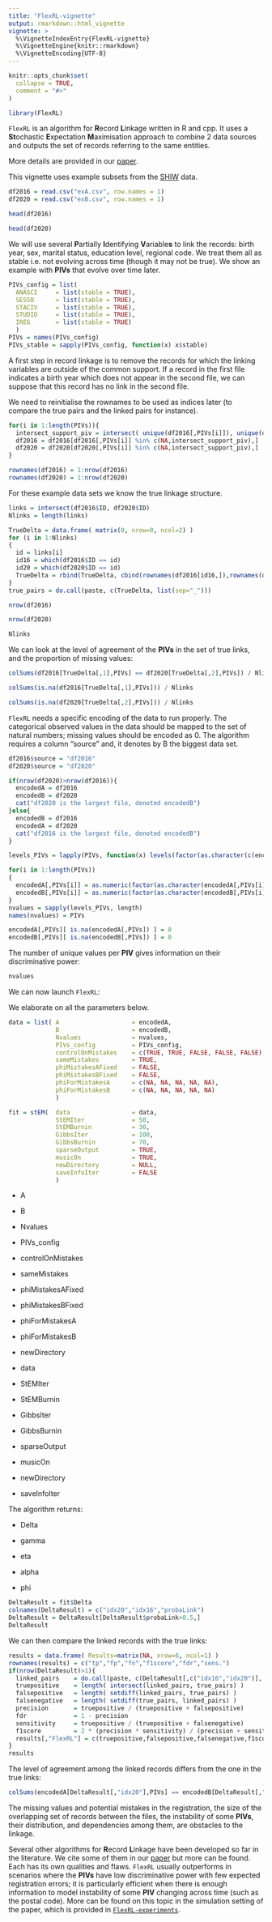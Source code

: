 ```yaml
---
title: "FlexRL-vignette"
output: rmarkdown::html_vignette
vignette: >
  %\VignetteIndexEntry{FlexRL-vignette}
  %\VignetteEngine{knitr::rmarkdown}
  %\VignetteEncoding{UTF-8}
---
```


```r
knitr::opts_chunk$set(
  collapse = TRUE,
  comment = "#>"
)
```

```r
library(FlexRL)
```

`FlexRL` is an algorithm for **R**ecord **L**inkage written in R and cpp. It uses a **St**ochastic **E**xpectation **M**aximisation approach to combine 2 data sources and outputs the set of records referring to the same entities.

More details are provided in our [paper](https://arxiv.org/abs/2407.06835).

This vignette uses example subsets from the [SHIW](https://github.com/robachowyk/FlexRL-experiments/tree/main/SHIWApplication/SHIWData) data.

```r
df2016 = read.csv("exA.csv", row.names = 1)
df2020 = read.csv("exB.csv", row.names = 1)
```

```r
head(df2016)
```

```r
head(df2020)
```

We will use several **P**artially **I**dentifying **V**ariable**s** to link the records: birth year, sex, marital status, education level, regional code. We treat them all as stable i.e. not evolving across time (though it may not be true). We show an example with **PIVs** that evolve over time later.

```r
PIVs_config = list( 
  ANASCI     = list(stable = TRUE),
  SESSO      = list(stable = TRUE),
  STACIV     = list(stable = TRUE),
  STUDIO     = list(stable = TRUE), 
  IREG       = list(stable = TRUE) 
  )
PIVs = names(PIVs_config)
PIVs_stable = sapply(PIVs_config, function(x) x$stable)
```

A first step in record linkage is to remove the records for which the linking variables are outside of the common support. If a record in the first file indicates a birth year which does not appear in the second file, we can suppose that this record has no link in the second file.

We need to reinitialise the rownames to be used as indices later (to compare the true pairs and the linked pairs for instance).

```r
for(i in 1:length(PIVs)){
  intersect_support_piv = intersect( unique(df2016[,PIVs[i]]), unique(df2020[,PIVs[i]]) )
  df2016 = df2016[df2016[,PIVs[i]] %in% c(NA,intersect_support_piv),]
  df2020 = df2020[df2020[,PIVs[i]] %in% c(NA,intersect_support_piv),]
}

rownames(df2016) = 1:nrow(df2016)
rownames(df2020) = 1:nrow(df2020)
```

For these example data sets we know the true linkage structure.

```r
links = intersect(df2016$ID, df2020$ID)
Nlinks = length(links)

TrueDelta = data.frame( matrix(0, nrow=0, ncol=2) )
for (i in 1:Nlinks)
{
  id = links[i]
  id16 = which(df2016$ID == id)
  id20 = which(df2020$ID == id)
  TrueDelta = rbind(TrueDelta, cbind(rownames(df2016[id16,]),rownames(df2020[id20,])))
}
true_pairs = do.call(paste, c(TrueDelta, list(sep="_")))
```

```r
nrow(df2016)
```

```r
nrow(df2020)
```

```r
Nlinks
```

We can look at the level of agreement of the **PIVs** in the set of true links, and the proportion of missing values:

```r
colSums(df2016[TrueDelta[,1],PIVs] == df2020[TrueDelta[,2],PIVs]) / Nlinks
```

```r
colSums(is.na(df2016[TrueDelta[,1],PIVs])) / Nlinks
```

```r
colSums(is.na(df2020[TrueDelta[,2],PIVs])) / Nlinks
```

`FlexRL` needs a specific encoding of the data to run properly. The categorical observed values in the data should be mapped to the set of natural numbers; missing values should be encoded as 0. The algorithm requires a column "source" and, it denotes by B the biggest data set.

```r
df2016$source = "df2016"
df2020$source = "df2020"

if(nrow(df2020)>nrow(df2016)){
  encodedA = df2016
  encodedB = df2020
  cat("df2020 is the largest file, denoted encodedB")
}else{
  encodedB = df2016
  encodedA = df2020
  cat("df2016 is the largest file, denoted encodedB")
}

levels_PIVs = lapply(PIVs, function(x) levels(factor(as.character(c(encodedA[,x], encodedB[,x])))))

for(i in 1:length(PIVs))
{
  encodedA[,PIVs[i]] = as.numeric(factor(as.character(encodedA[,PIVs[i]]), levels=levels_PIVs[[i]]))
  encodedB[,PIVs[i]] = as.numeric(factor(as.character(encodedB[,PIVs[i]]), levels=levels_PIVs[[i]]))
}
nvalues = sapply(levels_PIVs, length)
names(nvalues) = PIVs

encodedA[,PIVs][ is.na(encodedA[,PIVs]) ] = 0
encodedB[,PIVs][ is.na(encodedB[,PIVs]) ] = 0
```

The number of unique values per **PIV** gives information on their discriminative power:

```r
nvalues
```

We can now launch `FlexRL`:

We elaborate on all the parameters below.

```r
data = list( A                    = encodedA,
             B                    = encodedB, 
             Nvalues              = nvalues,
             PIVs_config          = PIVs_config,
             controlOnMistakes    = c(TRUE, TRUE, FALSE, FALSE, FALSE),
             sameMistakes         = TRUE,
             phiMistakesAFixed    = FALSE,
             phiMistakesBFixed    = FALSE,
             phiForMistakesA      = c(NA, NA, NA, NA, NA),
             phiForMistakesB      = c(NA, NA, NA, NA, NA)
             )

fit = stEM(  data                 = data,
             StEMIter             = 50,
             StEMBurnin           = 30,
             GibbsIter            = 100, 
             GibbsBurnin          = 70,
             sparseOutput         = TRUE,
             musicOn              = TRUE,
             newDirectory         = NULL,
             saveInfoIter         = FALSE
             )
```

-   A

-   B

-   Nvalues

-   PIVs_config

-   controlOnMistakes

-   sameMistakes

-   phiMistakesAFixed

-   phiMistakesBFixed

-   phiForMistakesA

-   phiForMistakesB

-   newDirectory

-   data

-   StEMIter

-   StEMBurnin

-   GibbsIter

-   GibbsBurnin

-   sparseOutput

-   musicOn

-   newDirectory

-   saveInfoIter

The algorithm returns:

-   Delta

-   gamma

-   eta

-   alpha

-   phi

```r
DeltaResult = fit$Delta
colnames(DeltaResult) = c("idx20","idx16","probaLink")
DeltaResult = DeltaResult[DeltaResult$probaLink>0.5,]
DeltaResult

```

We can then compare the linked records with the true links:

```r
results = data.frame( Results=matrix(NA, nrow=6, ncol=1) )
rownames(results) = c("tp","fp","fn","f1score","fdr","sens.")
if(nrow(DeltaResult)>1){ 
  linked_pairs    = do.call(paste, c(DeltaResult[,c("idx16","idx20")], list(sep="_")))
  truepositive    = length( intersect(linked_pairs, true_pairs) ) 
  falsepositive   = length( setdiff(linked_pairs, true_pairs) ) 
  falsenegative   = length( setdiff(true_pairs, linked_pairs) ) 
  precision       = truepositive / (truepositive + falsepositive) 
  fdr             = 1 - precision
  sensitivity     = truepositive / (truepositive + falsenegative) 
  f1score         = 2 * (precision * sensitivity) / (precision + sensitivity)
  results[,"FlexRL"] = c(truepositive,falsepositive,falsenegative,f1score,fdr,sensitivity)
}
results
```

The level of agreement among the linked records differs from the one in the true links:

```r
colSums(encodedA[DeltaResult[,"idx20"],PIVs] == encodedB[DeltaResult[,"idx16"],PIVs]) / nrow(DeltaResult)
```

The missing values and potential mistakes in the registration, the size of the overlapping set of records between the files, the instability of some **PIVs**, their distribution, and dependencies among them, are obstacles to the linkage.

Several other algorithms for **R**ecord **L**inkage have been developed so far in the literature. We cite some of them in our [paper](https://arxiv.org/abs/2407.06835) but more can be found. Each has its own qualities and flaws. `FlexRL` usually outperforms in scenarios where the **PIVs** have low discriminative power with few expected registration errors; it is particularly efficient when there is enough information to model instability of some **PIV** changing across time (such as the postal code). More can be found on this topic in the simulation setting of the paper, which is provided in [`FlexRL-experiments`](https://github.com/robachowyk/FlexRL-experiments).
